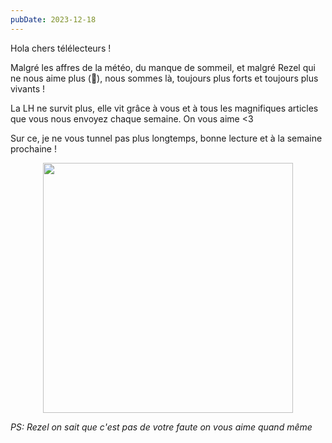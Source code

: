 ```yaml
---
pubDate: 2023-12-18
---
```



Hola chers télélecteurs !  

Malgré les affres de la météo, du manque de sommeil, et malgré Rezel qui ne nous aime plus (🥺), nous sommes là, toujours plus forts et toujours plus vivants !

La LH ne survit plus, elle vit grâce à vous et à tous les magnifiques articles que vous nous envoyez chaque semaine. On vous aime \<3

Sur ce, je ne vous tunnel pas plus longtemps, bonne lecture et à la semaine prochaine !

<center>
<img src={Rezel.src} width="400"/>
</center>

<i> PS: Rezel on sait que c'est pas de votre faute on vous aime quand même </i>